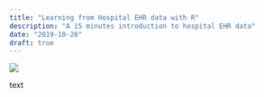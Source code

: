 ```yaml
---
title: "Learning from Hospital EHR data with R"
description: "A 15 minutes introduction to hospital EHR data"
date: "2019-10-28"
draft: true
---
```


![](image.jpg)

text
